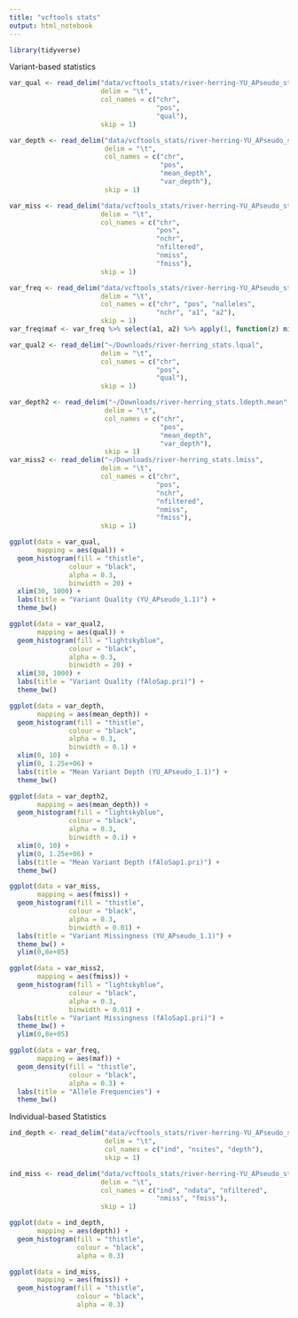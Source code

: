 ```yaml
---
title: "vcftools stats"
output: html_notebook
---
```




```r
library(tidyverse)
```
Variant-based statistics
```r
var_qual <- read_delim("data/vcftools_stats/river-herring-YU_APseudo_stats.lqual", 
                       delim = "\t", 
                       col_names = c("chr", 
                                     "pos", 
                                     "qual"), 
                       skip = 1)

var_depth <- read_delim("data/vcftools_stats/river-herring-YU_APseudo_stats.ldepth.mean", 
                        delim = "\t", 
                        col_names = c("chr", 
                                      "pos", 
                                      "mean_depth", 
                                      "var_depth"), 
                        skip = 1)

var_miss <- read_delim("data/vcftools_stats/river-herring-YU_APseudo_stats.lmiss", 
                       delim = "\t", 
                       col_names = c("chr", 
                                     "pos", 
                                     "nchr", 
                                     "nfiltered", 
                                     "nmiss", 
                                     "fmiss"), 
                       skip = 1)

var_freq <- read_delim("data/vcftools_stats/river-herring-YU_APseudo_stats.frq", 
                       delim = "\t", 
                       col_names = c("chr", "pos", "nalleles", 
                                     "nchr", "a1", "a2"), 
                       skip = 1)
var_freq$maf <- var_freq %>% select(a1, a2) %>% apply(1, function(z) min(z))
```


```r
var_qual2 <- read_delim("~/Downloads/river-herring_stats.lqual", 
                       delim = "\t", 
                       col_names = c("chr", 
                                     "pos", 
                                     "qual"), 
                       skip = 1)

var_depth2 <- read_delim("~/Downloads/river-herring_stats.ldepth.mean", 
                        delim = "\t", 
                        col_names = c("chr", 
                                      "pos", 
                                      "mean_depth", 
                                      "var_depth"), 
                        skip = 1)
var_miss2 <- read_delim("~/Downloads/river-herring_stats.lmiss", 
                       delim = "\t", 
                       col_names = c("chr", 
                                     "pos", 
                                     "nchr", 
                                     "nfiltered", 
                                     "nmiss", 
                                     "fmiss"), 
                       skip = 1)
```

```r
ggplot(data = var_qual, 
       mapping = aes(qual)) + 
  geom_histogram(fill = "thistle", 
               colour = "black", 
               alpha = 0.3, 
               binwidth = 20) +
  xlim(30, 1000) +
  labs(title = "Variant Quality (YU_APseudo_1.1)") +
  theme_bw()

ggplot(data = var_qual2, 
       mapping = aes(qual)) + 
  geom_histogram(fill = "lightskyblue", 
               colour = "black", 
               alpha = 0.3, 
               binwidth = 20) +
  xlim(30, 1000) +
  labs(title = "Variant Quality (fAloSap.pri)") +
  theme_bw()
```

```r
ggplot(data = var_depth, 
       mapping = aes(mean_depth)) +
  geom_histogram(fill = "thistle", 
               colour = "black", 
               alpha = 0.3, 
               binwidth = 0.1) +
  xlim(0, 10) +
  ylim(0, 1.25e+06) +
  labs(title = "Mean Variant Depth (YU_APseudo_1.1)") +
  theme_bw()

ggplot(data = var_depth2, 
       mapping = aes(mean_depth)) +
  geom_histogram(fill = "lightskyblue", 
               colour = "black", 
               alpha = 0.3, 
               binwidth = 0.1) +
  xlim(0, 10) +
  ylim(0, 1.25e+06) +
  labs(title = "Mean Variant Depth (fAloSap1.pri)") +
  theme_bw()
```

```r
ggplot(data = var_miss, 
       mapping = aes(fmiss)) +
  geom_histogram(fill = "thistle", 
               colour = "black", 
               alpha = 0.3, 
               binwidth = 0.01) +
  labs(title = "Variant Missingness (YU_APseudo_1.1)") +
  theme_bw() +
  ylim(0,8e+05)

ggplot(data = var_miss2, 
       mapping = aes(fmiss)) +
  geom_histogram(fill = "lightskyblue", 
               colour = "black", 
               alpha = 0.3, 
               binwidth = 0.01) +
  labs(title = "Variant Missingness (fAloSap1.pri)") +
  theme_bw() +
  ylim(0,8e+05)
```

```r
ggplot(data = var_freq, 
       mapping = aes(maf)) +
  geom_density(fill = "thistle", 
               colour = "black", 
               alpha = 0.3) +
  labs(title = "Allele Frequencies") +
  theme_bw()
```

Individual-based Statistics
```r
ind_depth <- read_delim("data/vcftools_stats/river-herring-YU_APseudo_stats.idepth", 
                        delim = "\t", 
                        col_names = c("ind", "nsites", "depth"), 
                        skip = 1)

ind_miss <- read_delim("data/vcftools_stats/river-herring-YU_APseudo_stats.imiss", 
                       delim = "\t", 
                       col_names = c("ind", "ndata", "nfiltered", 
                                     "nmiss", "fmiss"), 
                       skip = 1)
```

```r
ggplot(data = ind_depth, 
       mapping = aes(depth)) +
  geom_histogram(fill = "thistle", 
                 colour = "black", 
                 alpha = 0.3)

ggplot(data = ind_miss, 
       mapping = aes(fmiss)) +
  geom_histogram(fill = "thistle", 
                 colour = "black", 
                 alpha = 0.3)
```

